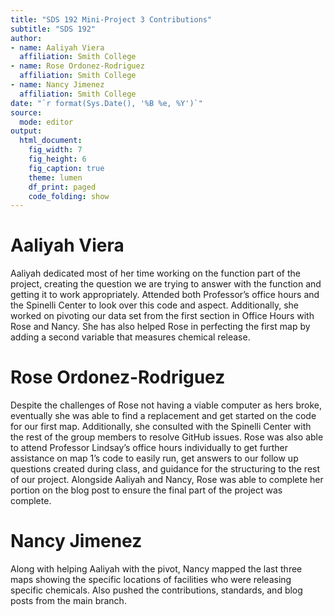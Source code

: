 ```yaml
---
title: "SDS 192 Mini-Project 3 Contributions"
subtitle: "SDS 192"
author: 
- name: Aaliyah Viera
  affiliation: Smith College
- name: Rose Ordonez-Rodriguez
  affiliation: Smith College
- name: Nancy Jimenez
  affiliation: Smith College
date: "`r format(Sys.Date(), '%B %e, %Y')`"
source:
  mode: editor
output: 
  html_document:
    fig_width: 7
    fig_height: 6
    fig_caption: true
    theme: lumen
    df_print: paged
    code_folding: show
---
```



# Aaliyah Viera

  Aaliyah dedicated most of her time working on the function part of the project, creating the question we are trying to answer with the function and getting it to work appropriately. Attended both Professor’s office hours and the Spinelli Center to look over this code and aspect. Additionally, she worked on pivoting our data set from the first section in Office Hours with Rose and Nancy. She has also helped Rose in perfecting the first map by adding a second variable that measures chemical release.


# Rose Ordonez-Rodriguez

  Despite the challenges of Rose not having a viable computer as hers broke, eventually she was able to find a replacement and get started on the code for our first map. Additionally, she consulted with the Spinelli Center with the rest of the group members to resolve GitHub issues. Rose was also able to attend Professor Lindsay’s office hours individually to get further assistance on map 1’s code to easily run, get answers to our follow up questions created during class, and guidance for the structuring to the rest of our project. Alongside Aaliyah and Nancy, Rose was able to complete her portion on the blog post to ensure the final part of the project was complete.


# Nancy Jimenez

  Along with helping Aaliyah with the pivot, Nancy mapped the last three maps showing the specific locations of facilities who were releasing specific chemicals. Also pushed the contributions, standards, and blog posts from the main branch. 

